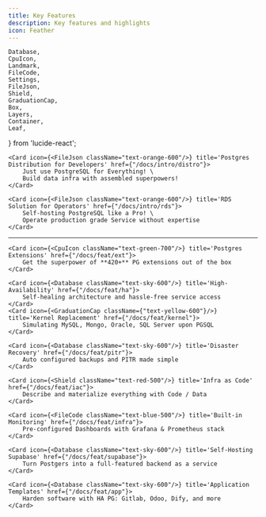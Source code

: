 ```yaml
---
title: Key Features
description: Key features and highlights
icon: Feather
---
```


    Database,
    CpuIcon,
    Landmark,
    FileCode,
    Settings,
    FileJson,
    Shield,
    GraduationCap,
    Box,
    Layers,
    Container,
    Leaf,
} from 'lucide-react';



<Cards>

    <Card icon={<FileJson className="text-orange-600"/>} title='Postgres Distribution for Developers' href={"/docs/intro/distro"}>
        Just use PostgreSQL for Everything! \
        Build data infra with assembled superpowers!
    </Card>

    <Card icon={<FileJson className="text-orange-600"/>} title='RDS Solution for Operators' href={"/docs/intro/rds"}>
        Self-hosting PostgreSQL like a Pro! \
        Operate production grade Service without expertise
    </Card>

</Cards>

--------

<Cards>

    <Card icon={<CpuIcon className="text-green-700"/>} title='Postgres Extensions' href={"/docs/feat/ext"}>
        Get the superpower of **420+** PG extensions out of the box
    </Card>

    <Card icon={<Database className="text-sky-600"/>} title='High-Availability' href={"/docs/feat/ha"}>
        Self-healing architecture and hassle-free service access
    </Card>
    <Card icon={<GraduationCap className={"text-yellow-600"}/>} title='Kernel Replacement' href={"/docs/feat/kernel"}>
        Simulating MySQL, Mongo, Oracle, SQL Server upon PGSQL
    </Card>

    <Card icon={<Database className="text-sky-600"/>} title='Disaster Recovery' href={"/docs/feat/pitr"}>
        Auto configured backups and PITR made simple
    </Card>

    <Card icon={<Shield className="text-red-500"/>} title='Infra as Code' href={"/docs/feat/iac"}>
        Describe and materialize everything with Code / Data
    </Card>

    <Card icon={<FileCode className="text-blue-500"/>} title='Built-in Monitoring' href={"/docs/feat/infra"}>
        Pre-configured Dashboards with Grafana & Prometheus stack
    </Card>

    <Card icon={<Database className="text-sky-600"/>} title='Self-Hosting Supabase' href={"/docs/feat/supabase"}>
        Turn Postgers into a full-featured backend as a service
    </Card>

    <Card icon={<Database className="text-sky-600"/>} title='Application Templates' href={"/docs/feat/app"}>
        Harden software with HA PG: Gitlab, Odoo, Dify, and more
    </Card>
</Cards>



